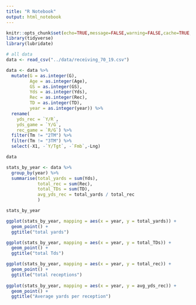```yaml
---
title: "R Notebook"
output: html_notebook
---
```

```r
knitr::opts_chunk$set(echo=TRUE,message=FALSE,warning=FALSE,cache=TRUE,autodep=TRUE,cache.comments=FALSE)
library(tidyverse)
library(lubridate)

```


```r
# all data 
data <- read_csv("../data/receiving_70_19.csv")

```


```r
data <- data %>% 
  mutate(G = as.integer(G),
         Age = as.integer(Age),
         GS = as.integer(GS),
         Yds = as.integer(Yds),
         Rec = as.integer(Rec),
         TD = as.integer(TD),
         year = as.integer(year)) %>% 
  rename(
    yds_rec = `Y/R`,
    yds_game = `Y/G`,
    rec_game = `R/G`) %>%
  filter(Tm != "2TM") %>%
  filter(Tm != "3TM") %>%
  select(-X1, -`Y/Tgt`, -`Fmb`,-Lng)

data


```



```r
stats_by_year <- data %>% 
  group_by(year) %>% 
  summarise(total_yards = sum(Yds),
            total_rec = sum(Rec), 
            total_TDs = sum(TD),
            avg_yds_rec = total_yards / total_rec
            )

stats_by_year

ggplot(stats_by_year, mapping = aes(x = year, y = total_yards)) +
  geom_point() + 
  ggtitle("total yards")

ggplot(stats_by_year, mapping = aes(x = year, y = total_TDs)) +
  geom_point() + 
  ggtitle("total Tds")

ggplot(stats_by_year, mapping = aes(x = year, y = total_rec)) +
  geom_point() + 
  ggtitle("total receptions")
 
ggplot(stats_by_year, mapping = aes(x = year, y = avg_yds_rec)) +
  geom_point() + 
  ggtitle("Average yards per reception")
```


























